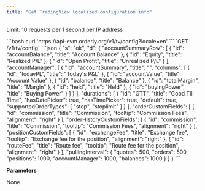 ```yaml
---
title: "Get TradingView localized configuration info"
---
```


Limit: 10 requests per 1 second per IP address

<RequestExample>
```bash
curl 'https://api-evm.orderly.org/v1/tv/config?locale=en'
```
</RequestExample>
`GET /v1/tv/config`

<ResponseExample>
```json
{
  "s": "ok",
  "d": {
    "accountSummaryRow": [
      {
        "id": "accountBalance",
        "title": "Account Balance"
      },
      {
        "id": "Equity",
        "title": "Realized P/L"
      },
      {
        "id": "Open Profit",
        "title": "Unrealized P/L"
      }
    ],
    "accountManager": [
      {
        "id": "accountSummary",
        "title": "",
        "columns": [
          {
            "id": "todayPL",
            "title": "Today's P&L"
          },
          {
            "id": "accountValue",
            "title": "Account Value"
          },
          {
            "id": "balance",
            "title": "Balance"
          },
          {
            "id": "totalMargin",
            "title": "Margin"
          },
          {
            "id": "held",
            "title": "Held"
          },
          {
            "id": "buyingPower",
            "title": "Buying Power"
          }
        ]
      }
    ],
    "durations": [
      {
        "id": "GTT",
        "title": "Good Till Time",
        "hasDatePicker": true,
        "hasTimePicker": true,
        "default": true,
        "supportedOrderTypes": [
          "stop",
          "stoplimit"
        ]
      }
    ],
    "orderCustomFields": [
      {
        "id": "commission",
        "title": "Commission",
        "tooltip": "Commission Fees",
        "alignment": "right"
      }
    ],
    "orderHistoryCustomFields": [
      {
        "id": "commission",
        "title": "Commission",
        "tooltip": "Commission Fees",
        "alignment": "right"
      }
    ],
    "positionCustomFields": [
      {
        "id": "exchangeFee",
        "title": "Exchange fee",
        "tooltip": "Exchange fee for the position",
        "alignment": "right"
      },
      {
        "id": "routeFee",
        "title": "Route fee",
        "tooltip": "Route fee for the position",
        "alignment": "right"
      }
    ],
    "pullingInterval": {
      "quotes": 500,
      "orders": 500,
      "positions": 1000,
      "accountManager": 1000,
      "balances": 1000
    }
  }
}
```
</ResponseExample>

**Parameters**

None